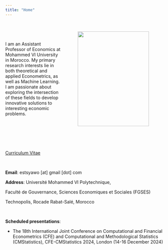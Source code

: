 ```yaml
---
title: "Home"
---
```

<br>


<IMG SRC="Emmanuel_Selorm_Tsyawo2018.jpg" style="width:225px;height:300px;" ALIGN="right" HSPACE="50"/> 

<br>

I am an Assistant Professor of Economics at Mohammed VI University in Morocco. My primary research interests lie in both theoretical and applied Econometrics, as well as Machine Learning. I am passionate about exploring the intersection of these fields to develop innovative solutions to interesting economic problems.

<br>

<br>

<!--
<a href="Tsyawo_JMP.pdf#" class="download" title="Download JMP as PDF">Job Market Paper</a>
-->

<br>

<a href="Tsyawo_CV.pdf#" class="download" title="Download CV as PDF">Curriculum Vitae</a>			

<br>

<!--Email: estsyawo[at]temple[dot]edu, estsyawo[at]gmail[dot]com-->
**Email**: estsyawo [at] gmail [dot] com

**Address**: Université Mohammed VI Polytechnique, 

Faculté de Gouvernance, Sciences Economiques et Sociales (FGSES)

Technopolis, Rocade Rabat-Salé, Morocco

<br>

**Scheduled presentations**: 

<!--
* 58th Annual Meeting of the Canadian Economics Association, Toronto, Canada, (May/June 2024)

* Africa Meeting of the Econometric
Society (AFES), Abidjan, Côte d'Ivoire (June 2024)

* North American Summer Meeting of the Econometric Society (NASMES), Nashville, Tennessee, (June 2024)


* The 29th International Panel Data Conference (IPDC), Orléans, France (July 2024)

* Bernoulli-IMS 11th World Congress in Probability and Statistics, Bochum, Germany (August 2024)

* European Summer Meeting of the Econometric Society, Rotterdam, Netherlands (August, 2024)

-->


* The 18th International Joint Conference on Computational and Financial Econometrics (CFE) and Computational and Methodological Statistics (CMStatistics), CFE-CMStatistics 2024, London (14-16 December 2024)



